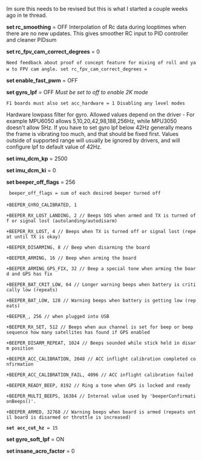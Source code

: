 Im sure this needs to be revised but this is what I started a couple weeks ago in te thread.

'''set rc_smoothing''' = OFF 
Interpolation of Rc data during looptimes when there are no new updates. This gives smoother RC input to PID controller and cleaner PIDsum
 
'''set rc_fpv_cam_correct_degrees''' = 0
 Need feedback about proof of concept feature for mixing of roll and yaw to FPV cam angle. set rc_fpv_cam_correct_degrees = <degrees>
 
'''set enable_fast_pwm''' = OFF
 
'''set gyro_lpf''' = OFF ''Must be set to off to enable 2K mode''
 F1 boards must also set acc_hardware = 1 Disabling any level modes
Hardware lowpass filter for gyro. Allowed values depend on the driver - For example MPU6050 allows 5,10,20,42,98,188,256Hz, while MPU3050 doesn't allow 5Hz. If you have to set gyro lpf below 42Hz generally means the frame is vibrating too much, and that should be fixed first. Values outside of supported range will usually be ignored by drivers, and will configure lpf to default value of 42Hz.
 
'''set imu_dcm_kp''' = 2500
 
'''set imu_dcm_ki''' = 0
 
'''set beeper_off_flags''' = 256
  beeper_off_flags = sum of each desired beeper turned off
 
 +BEEPER_GYRO_CALIBRATED, 1

 +BEEPER_RX_LOST_LANDING, 2 // Beeps SOS when armed and TX is turned off or signal lost (autolanding/autodisarm)

 +BEEPER_RX_LOST, 4 // Beeps when TX is turned off or signal lost (repeat until TX is okay)

 +BEEPER_DISARMING, 8 // Beep when disarming the board

 +BEEPER_ARMING, 16 // Beep when arming the board

 +BEEPER_ARMING_GPS_FIX, 32 // Beep a special tone when arming the board and GPS has fix

 +BEEPER_BAT_CRIT_LOW, 64 // Longer warning beeps when battery is critically low (repeats)

 +BEEPER_BAT_LOW, 128 // Warning beeps when battery is getting low (repeats)

 +BEEPER_, 256 // when plugged into USB

 +BEEPER_RX_SET, 512 // Beeps when aux channel is set for beep or beep sequence how many satellites has found if GPS enabled

 +BEEPER_DISARM_REPEAT, 1024 // Beeps sounded while stick held in disarm position

 +BEEPER_ACC_CALIBRATION, 2048 // ACC inflight calibration completed confirmation

 +BEEPER_ACC_CALIBRATION_FAIL, 4096 // ACC inflight calibration failed

 +BEEPER_READY_BEEP, 8192 // Ring a tone when GPS is locked and ready

 +BEEPER_MULTI_BEEPS, 16384 // Internal value used by 'beeperConfirmationBeeps()'.

 +BEEPER_ARMED, 32768 // Warning beeps when board is armed (repeats until board is disarmed or throttle is increased)
 

 '''set acc_cut_hz''' = 15
 
'''set gyro_soft_lpf''' = ON
 
'''set insane_acro_factor''' = 0